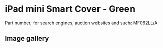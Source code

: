 # iPad mini Smart Cover - Green

Part number, for search engines, auction websites and such: MF062LL/A

## Image gallery

<div style={{ width: "768px" }}>
  <GalleryComponent
    images={[
      {
        original: "/everysource/MF062",
        thumbnail: "/everypreview/MF062",
      },
      {
        original: "/everysource/MF062_AV1_SILVER",
        thumbnail: "/everypreview/MF062_AV1_SILVER",
      },
      {
        original: "/everysource/MF062_AV1_SPACE_GRAY",
        thumbnail: "/everypreview/MF062_AV1_SPACE_GRAY",
      },
      {
        original: "/everysource/MF062_AV2",
        thumbnail: "/everypreview/MF062_AV2",
      },
      {
        original: "/everysource/MF062_AV3",
        thumbnail: "/everypreview/MF062_AV3",
      },
      {
        original: "/everysource/MF062_AV4",
        thumbnail: "/everypreview/MF062_AV4",
      },
      {
        original: "/everysource/MF062_AV5",
        thumbnail: "/everypreview/MF062_AV5",
      }
    ]}
  />
</div>